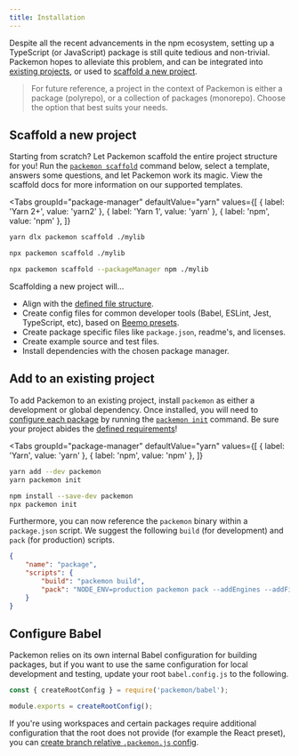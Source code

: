 ```yaml
---
title: Installation
---
```



Despite all the recent advancements in the npm ecosystem, setting up a TypeScript (or JavaScript)
package is still quite tedious and non-trivial. Packemon hopes to alleviate this problem, and can be
integrated into [existing projects](#add-to-an-existing-project), or used to
[scaffold a new project](#scaffold-a-new-project).

> For future reference, a project in the context of Packemon is either a package (polyrepo), or a
> collection of packages (monorepo). Choose the option that best suits your needs.

## Scaffold a new project

Starting from scratch? Let Packemon scaffold the entire project structure for you! Run the
[`packemon scaffold`](./scaffold.md) command below, select a template, answers some questions, and
let Packemon work its magic. View the scaffold docs for more information on our supported templates.

<Tabs
  groupId="package-manager"
  defaultValue="yarn"
  values={[
    { label: 'Yarn 2+', value: 'yarn2' },
    { label: 'Yarn 1', value: 'yarn' },
    { label: 'npm', value: 'npm' },
  ]}
>
  <TabItem value="yarn2">

```bash
yarn dlx packemon scaffold ./mylib
```

  </TabItem>
  <TabItem value="yarn">

```bash
npx packemon scaffold ./mylib
```

  </TabItem>
  <TabItem value="npm">

```bash
npx packemon scaffold --packageManager npm ./mylib
```

  </TabItem>
</Tabs>

Scaffolding a new project will...

- Align with the [defined file structure](./setup.mdx#package-structure).
- Create config files for common developer tools (Babel, ESLint, Jest, TypeScript, etc), based on
  [Beemo presets](https://github.com/beemojs/dev).
- Create package specific files like `package.json`, readme's, and licenses.
- Create example source and test files.
- Install dependencies with the chosen package manager.

## Add to an existing project

To add Packemon to an existing project, install `packemon` as either a development or global
dependency. Once installed, you will need to [configure each package](./config.md) by running the
[`packemon init`](./init.md) command. Be sure your project abides the
[defined requirements](./setup.mdx)!

<Tabs
  groupId="package-manager"
  defaultValue="yarn"
  values={[
    { label: 'Yarn', value: 'yarn' },
    { label: 'npm', value: 'npm' },
  ]}
>
  <TabItem value="yarn">

```bash
yarn add --dev packemon
yarn packemon init
```

  </TabItem>
  <TabItem value="npm">

```bash
npm install --save-dev packemon
npx packemon init
```

  </TabItem>
</Tabs>

Furthermore, you can now reference the `packemon` binary within a `package.json` script. We suggest
the following `build` (for development) and `pack` (for production) scripts.

```json title="package.json"
{
	"name": "package",
	"scripts": {
		"build": "packemon build",
		"pack": "NODE_ENV=production packemon pack --addEngines --addFiles --declaration"
	}
}
```

## Configure Babel

Packemon relies on its own internal Babel configuration for building packages, but if you want to
use the same configuration for local development and testing, update your root `babel.config.js` to
the following.

```js title="babel.config.js"
const { createRootConfig } = require('packemon/babel');

module.exports = createRootConfig();
```

If you're using workspaces and certain packages require additional configuration that the root does
not provide (for example the React preset), you can
[create branch relative `.packemon.js` config](./advanced#customizing-babel-swc-and-rollup).
